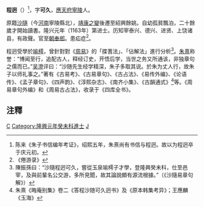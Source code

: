 '''程迥'''（{{bd|?||?||}}）<ref>陈来《朱子书信编年考证》，绍熙五年，朱熹尚有书信与程迥。故以为程迥卒于庆元初。</ref>，字'''可久'''，[[商丘|應天府]][[寧陵|寧陵]]人。

原籍[[沙隨|沙隨]]（今[[河南|河南]]寧陵縣北），[[靖康之變|靖康之變]]後遷至紹興餘姚。自幼孤貧飄泊，二十餘歲才開始讀書。隆兴元年（1163年）第进士。历知宰泰兴、德兴、进贤、上饶诸县，有政聲。官至[[朝奉郎|朝奉郎]]。患疝症<ref>《倦游录》</ref>。

程迥受學於[[喻樗|喻樗]]，曾針對對《[[周易|周易]]》的「揲蓍法」、「佔解法」進行分析<ref>陳振孫曰：“沙隨程迥可久，嘗從玉泉喻樗子才學，登隆興癸未科，仕至邑宰，及與前輩名公交游，多所見聞，故其論說頗有源流根據。”（《沙隨易章句解》）</ref>。[[朱熹|朱熹]]称誉：“博闻至行，追配古人，释经订史，开悟后学，当世之务又所通该，非独章句之儒而已。”[[吴澄|吴澄]]评曰：“沙随先生经学精深，朱子多取其说。於朱为丈人行，故朱子以师礼事之。”著有《古易考》、《古易章句》、《古占法》、《易传外编》、《论语传》、《孟子章句》、《四声韵》、《淳熙杂志》、《南齐小集》、《古韻通式》<ref>朱熹《晦庵别集》卷二《答程沙随可久迥书》及《原本韩集考异》；王應麟《玉海》</ref>等。《周易章句外编》和《周易古占法》，收录于《四库全书》。

==注釋==
<div class="references-small">
<references />
</div>

[[Category:宋朝政治人物|C]]
[[Category:隆興元年癸未科進士|Category:隆興元年癸未科進士]]
[[Category:程姓|J]]